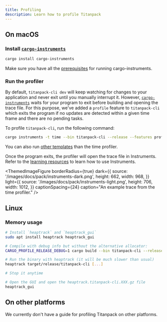 ```yaml
---
title: Profiling
description: Learn how to profile Titanpack
---
```



## On macOS

### Install [`cargo-instruments`]

```bash title="Terminal"
cargo install cargo-instruments
```

Make sure you have all the [prerequisites](https://github.com/cmyr/cargo-instruments#pre-requisites) for running cargo-instruments.

### Run the profiler

By default, `titanpack-cli dev` will keep watching for changes to your application and never exit until you manually interrupt it. However, [`cargo-instruments`] waits for your program to exit before building and opening the trace file. For this purpose, we've added a `profile` feature to `titanpack-cli` which exits the program if no updates are detected within a given time frame and there are no pending tasks.

To profile `titanpack-cli`, run the following command:

```bash title="Terminal"
cargo instruments -t time --bin titanpack-cli --release --features profile [-- [...args]]
```

You can also run [other templates](https://github.com/cmyr/cargo-instruments#templates) than the time profiler.

Once the program exits, the profiler will open the trace file in Instruments. Refer to the [learning resources](https://github.com/cmyr/cargo-instruments#resources) to learn how to use Instruments.

<ThemedImageFigure
  borderRadius={true}
  dark={{
    source: '/images/docs/pack/instruments-dark.png',
    height: 662,
    width: 968,
  }}
  light={{
    source: '/images/docs/pack/instruments-light.png',
    height: 706,
    width: 1012,
  }}
  captionSpacing={24}
  caption="An example trace from the time profiler."
/>

## Linux

### Memory usage

```bash title="Terminal"
# Install `heaptrack` and `heaptrack_gui`
sudo apt install heaptrack heaptrack_gui

# Compile with debug info but without the alternative allocator:
CARGO_PROFILE_RELEASE_DEBUG=1 cargo build --bin titanpack-cli --release --no-default-features --features native-tls

# Run the binary with heaptrack (it will be much slower than usual)
heaptrack target/release/titanpack-cli [...]

# Stop it anytime

# Open the GUI and open the heaptrack.titanpack-cli.XXX.gz file
heaptrack_gui
```

## On other platforms

We currently don't have a guide for profiling Titanpack on other platforms.

[`cargo-instruments`]: https://github.com/cmyr/cargo-instruments
